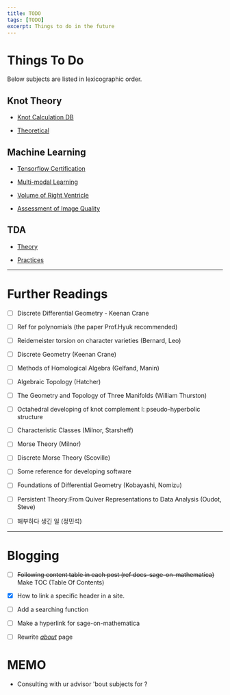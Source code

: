 ```yaml
---
title: TODO
tags: [TODO]
excerpt: Things to do in the future
---
```


# Things To Do

Below subjects are listed in lexicographic order. 

## Knot Theory

* [Knot Calculation DB](/2020/_Achievements/knottheory/#knot-calculation-db)

* [Theoretical](/2020/_Achievements/knottheory/#theortical)

## Machine Learning

* [Tensorflow Certification](/2020/_Achievements/machinelearning/#tensorflow-certification)

* [Multi-modal Learning](/2020/_Achievements/machinelearning/#multi-modal-learning)

* [Volume of Right Ventricle](/2020/_Achievements/machinelearning/#volume-of-right-ventricle)

* [Assessment of Image Quality](/2020/_Achievements/machinelearning/#assessment-of-image-quality)

## TDA

* [Theory](/2020/_Achievements/tda/#theory)

* [Practices](/2020/_Achievements/tda/#practices)

---

# Further Readings

- [ ] Discrete Differential Geometry - Keenan Crane

- [ ] Ref for polynomials (the paper Prof.Hyuk recommended)

- [ ] Reidemeister torsion on character varieties (Bernard, Leo)

- [ ] Discrete Geometry (Keenan Crane)

- [ ] Methods of Homological Algebra (Gelfand, Manin)

- [ ] Algebraic Topology (Hatcher)

- [ ] The Geometry and Topology of Three Manifolds (William Thurston)

- [ ] Octahedral developing of knot complement I: pseudo-hyperbolic structure

- [ ] Characteristic Classes (Milnor, Starsheff)

- [ ] Morse Theory (Milnor)

- [ ] Discrete Morse Theory (Scoville)

- [ ] Some reference for developing software

- [ ] Foundations of Differential Geometry (Kobayashi, Nomizu)

- [ ] Persistent Theory:From Quiver Representations to Data Analysis (Oudot, Steve)

- [ ] 해부하다 생긴 일 (정민석)



---

# Blogging

- [ ] ~~Following content table in each post (ref docs-sage-on-mathematica)~~ Make TOC (Table Of Contents)

- [x] How to link a specific header in a site.

- [ ] Add a searching function

- [ ] Make a hyperlink for sage-on-mathematica

- [ ] Rewrite [_about_](/about) page

# MEMO

* Consulting with ur advisor 'bout subjects for ?



